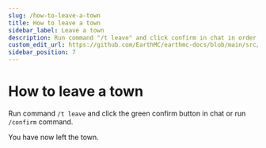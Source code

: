 ```yaml
---
slug: /how-to-leave-a-town
title: How to leave a town
sidebar_label: Leave a town
description: Run command "/t leave" and click confirm in chat in order to leave a town on EarthMC.
custom_edit_url: https://github.com/EarthMC/earthmc-docs/blob/main/src/docs/how-to-leave-a-town.mdx
sidebar_position: 7
---
```

# How to leave a town
Run command `/t leave` and click the green confirm button in chat or run `/confirm` command.

You have now left the town.
